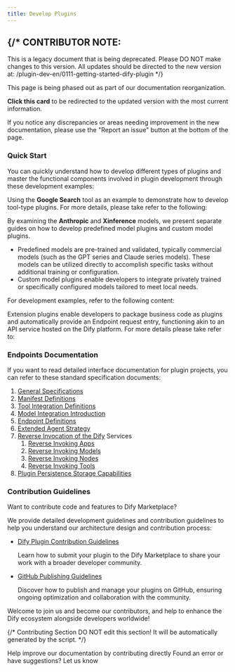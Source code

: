 ```yaml
---
title: Develop Plugins
---
```




{/* 
  CONTRIBUTOR NOTE:
  ----------------
  This is a legacy document that is being deprecated.
  Please DO NOT make changes to this version.
  All updates should be directed to the new version at:
  /plugin-dev-en/0111-getting-started-dify-plugin
*/}

<Card title="This Documentation is Being Deprecated" icon="circle-exclamation" href="/plugin-dev-en/0111-getting-started-dify-plugin">
  <p>This page is being phased out as part of our documentation reorganization.</p>
  
  <p><strong>Click this card</strong> to be redirected to the updated version with the most current information.</p>
  
  <p>If you notice any discrepancies or areas needing improvement in the new documentation, please use the "Report an issue" button at the bottom of the page.</p>
</Card>

### **Quick Start**

You can quickly understand how to develop different types of plugins and master the functional components involved in plugin development through these development examples:

<Card title="Install Development Tools" icon="link" href="/en/plugins/quick-start/develop-plugins/initialize-development-tools">
</Card>

Using the **Google Search** tool as an example to demonstrate how to develop tool-type plugins. For more details, please take refer to the following:

<Card title="Tool Plugin" icon="link" href="/en/plugins/quick-start/develop-plugins/tool-plugin">
</Card>

By examining the **Anthropic** and **Xinference** models, we present separate guides on how to develop predefined model plugins and custom model plugins.

* Predefined models are pre-trained and validated, typically commercial models (such as the GPT series and Claude series models). These models can be utilized directly to accomplish specific tasks without additional training or configuration.
* Custom model plugins enable developers to integrate privately trained or specifically configured models tailored to meet local needs.

For development examples, refer to the following content:

<Card title="Model Plugin" icon="link" href="/en/plugins/quick-start/develop-plugins/model-plugin">
</Card>

Extension plugins enable developers to package business code as plugins and automatically provide an Endpoint request entry, functioning akin to an API service hosted on the Dify platform. For more details please take refer to:

<Card title="Extension Plugin" icon="link" href="/en/plugins/quick-start/develop-plugins/extension-plugin">
</Card>

### **Endpoints Documentation**

If you want to read detailed interface documentation for plugin projects, you can refer to these standard specification documents:

1. [General Specifications](/en/plugins/schema-definition/general-specifications)
2. [Manifest Definitions](/en/plugins/schema-definition/manifest)
3. [Tool Integration Definitions](/en/plugins/schema-definition/tool)
4. [Model Integration Introduction](/en/plugins/schema-definition/model)
5. [Endpoint Definitions](/en/plugins/schema-definition/endpoint)
6. [Extended Agent Strategy](/en/plugins/schema-definition/agent)
7. [Reverse Invocation of the Dify](/en/plugins/schema-definition/reverse-invocation-of-the-dify-service) Services
   1. [Reverse Invoking Apps](/en/plugins/schema-definition/reverse-invocation-of-the-dify-service/app)
   2. [Reverse Invoking Models](/en/plugins/schema-definition/reverse-invocation-of-the-dify-service/model)
   3. [Reverse Invoking Nodes](/en/plugins/schema-definition/reverse-invocation-of-the-dify-service/node)
   4. [Reverse Invoking Tools](/en/plugins/schema-definition/reverse-invocation-of-the-dify-service/tool)
8. [Plugin Persistence Storage Capabilities](/en/plugins/schema-definition/persistent-storage)

### **Contribution Guidelines**

Want to contribute code and features to Dify Marketplace?

We provide detailed development guidelines and contribution guidelines to help you understand our architecture design and contribution process:

*   [Dify Plugin Contribution Guidelines](/en/plugins/publish-plugins/publish-to-dify-marketplace)

    Learn how to submit your plugin to the Dify Marketplace to share your work with a broader developer community.
*   [GitHub Publishing Guidelines](/en/plugins/publish-plugins/publish-plugin-on-personal-github-repo)

    Discover how to publish and manage your plugins on GitHub, ensuring ongoing optimization and collaboration with the community.

Welcome to join us and become our contributors, and help to enhance the Dify ecosystem alongside developers worldwide!

{/*
Contributing Section
DO NOT edit this section!
It will be automatically generated by the script.
*/}

<CardGroup cols="2">
    <Card
        title="Edit this page"
        icon="pen-to-square"
        href="https://github.com/langgenius/dify-docs-mintlify/edit/main/en/plugins/quick-start/develop-plugins/README.mdx"
    >
        Help improve our documentation by contributing directly
    </Card>
    <Card
        title="Report an issue"
        icon="github"
        href="https://github.com/langgenius/dify-docs-mintlify/issues/new?title=Documentation%20Issue%3A%20&body=%23%23%20Issue%20Description%0A%3C%21--%20Please%20briefly%20describe%20the%20issue%20you%20found%20--%3E%0A%0A%23%23%20Page%20Link%0Ahttps%3A%2F%2Fgithub.com%2Flanggenius%2Fdify-docs-mintlify%2Fblob%2Fmain%2Fen/plugins/quick-start/develop-plugins%2FREADME.mdx%0A%0A%23%23%20Suggested%20Changes%0A%3C%21--%20If%20you%20have%20specific%20suggestions%20for%20changes%2C%20please%20describe%20them%20here%20--%3E%0A%0A%3C%21--%20Thank%20you%20for%20helping%20improve%20our%20documentation%21%20--%3E"
    >
        Found an error or have suggestions? Let us know
    </Card>
</CardGroup>
